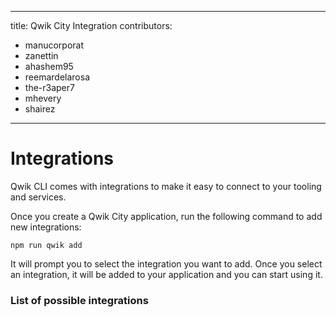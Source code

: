 
---

title: Qwik City Integration
contributors:

- manucorporat
- zanettin
- ahashem95
- reemardelarosa
- the-r3aper7
- mhevery
- shairez

---

# Integrations

Qwik CLI comes with integrations to make it easy to connect to your tooling and services.

Once you create a Qwik City application, run the following command to add new integrations:

```shell
npm run qwik add
```

It will prompt you to select the integration you want to add. Once you select an integration, it will be added to your application and you can start using it.

### List of possible integrations

<IntegrationsList />
